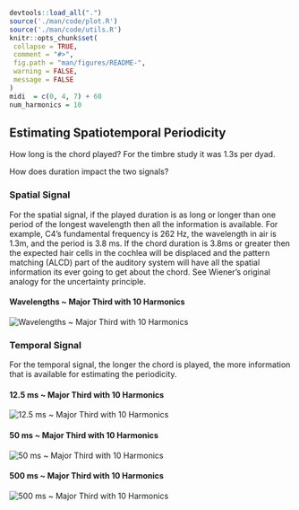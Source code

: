 ```r
devtools::load_all(".")
source('./man/code/plot.R')
source('./man/code/utils.R')
knitr::opts_chunk$set(
 collapse = TRUE,
 comment = "#>",
 fig.path = "man/figures/README-",
 warning = FALSE,
 message = FALSE
)
midi  = c(0, 4, 7) + 60
num_harmonics = 10
```

## Estimating Spatiotemporal Periodicity

How long is the chord played? For the timbre study it was 1.3s per dyad.\

How does duration impact the two signals?\

### Spatial Signal

For the spatial signal, if the played duration is as long or longer than one 
period of the longest wavelength then all the information is available. For
example, C4's fundamental frequency is 262 Hz, the wavelength in air is 1.3m,
and the period is 3.8 ms. If the chord duration is 3.8ms or greater then the 
expected hair cells in the cochlea will be displaced and the pattern matching
(ALCD) part of the auditory system will have all the spatial information its ever
going to get about the chord. See Wiener's original analogy for the uncertainty principle.\

#### Wavelengths ~ Major Third with 10 Harmonics

![](./spatial_duration.png "Wavelengths ~ Major Third with 10 Harmonics")

### Temporal Signal

For the temporal signal, the longer the chord is played, the more information
that is available for estimating the periodicity.\

#### 12.5 ms ~ Major Third with 10 Harmonics

![](./short_temporal_duration.png "12.5 ms ~ Major Third with 10 Harmonics")

#### 50 ms ~ Major Third with 10 Harmonics

![](./default_temporal_duration.png "50 ms ~ Major Third with 10 Harmonics")

#### 500 ms ~ Major Third with 10 Harmonics

![](./long_temporal_duration.png "500 ms ~ Major Third with 10 Harmonics")
